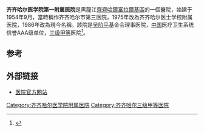 '''齐齐哈尔医学院第一附属医院'''是黑龍江[[齊齊哈爾|齊齊哈爾]][[富拉爾基區|富拉爾基區]]的一個醫院，始建于1954年9月，當時稱作齐齐哈尔市第三医院，1975年改為齐齐哈尔医士学校附属医院，1986年改為現今名稱。該院是[[吴阶平|吴阶平]]基金会理事医院，[[中国|中国]]医疗卫生系统信誉AAA级单位，[[三级甲等|三级甲等]]医院<ref>{{Cite book|title=最新黑龙江就医指南|last=郑利军，张璐，刘丽娜主编；信康网编|first=|publisher=北京：中国大百科全书出版社|year=2005年3月|isbn=7-5000-7211-2|location=|pages=297}}</ref>。

==参考==
{{reflist}}

==外部链接==
*[https://web.archive.org/web/20060101045715/http://www.qydyfy.com/ 医院官方网站]

{{Hospital-stub}}
{{Heilongjiang topics}}
[[Category:齐齐哈尔医学院附属医院|Category:齐齐哈尔医学院附属医院]]
[[Category:齐齐哈尔三级甲等医院|Category:齐齐哈尔三级甲等医院]]
